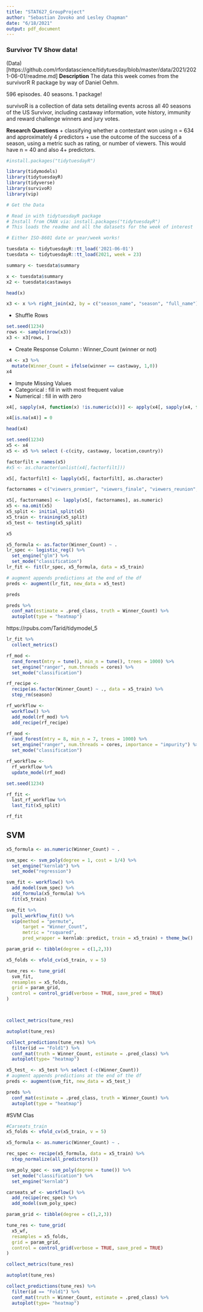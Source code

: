 ```yaml
---
title: "STAT627_GroupProject"
author: "Sebastian Zovoko and Lesley Chapman"
date: "6/18/2021"
output: pdf_document
---
```

### Survivor TV Show data!


(Data)[https://github.com/rfordatascience/tidytuesday/blob/master/data/2021/2021-06-01/readme.md]
**Description**
The data this week comes from the survivorR R package by way of Daniel Oehm.

596 episodes. 40 seasons. 1 package!

survivoR is a collection of data sets detailing events across all 40 seasons of the US Survivor, including castaway information, vote history, immunity and reward challenge winners and jury votes.

**Research Questions**
+ classifying whether a contestant won using n = 634 and approximately 4 predictors
+ use the outcome of the success of a season, using a metric such as rating, or number of viewers. This would have n = 40 and also 4+ predictors.


```r
#install.packages("tidytuesdayR")
```

```r
library(tidymodels)
library(tidytuesdayR)
library(tidyverse)
library(survivoR)
library(vip)
```


```r
# Get the Data

# Read in with tidytuesdayR package 
# Install from CRAN via: install.packages("tidytuesdayR")
# This loads the readme and all the datasets for the week of interest

# Either ISO-8601 date or year/week works!

tuesdata <- tidytuesdayR::tt_load('2021-06-01')
tuesdata <- tidytuesdayR::tt_load(2021, week = 23)

summary <- tuesdata$summary
```


```r
x <- tuesdata$summary
x2 <- tuesdata$castaways
```

```r
head(x)
```


```r
x3 <- x %>% right_join(x2, by = c("season_name", "season", "full_name"))
```

+ Shuffle Rows
```r
set.seed(1234)
rows <- sample(nrow(x3))
x3 <- x3[rows, ]
```

+ Create Response Column : Winner_Count (winner or not)
```r
x4 <- x3 %>%
  mutate(Winner_Count = ifelse(winner == castaway, 1,0))
x4
```

+ Impute Missing Values
+ Categorical : fill in with most frequent value
+ Numerical : fill in with zero
```r
x4[, sapply(x4, function(x) !is.numeric(x))] <- apply(x4[, sapply(x4, function(x) !is.numeric(x))], 2, function(x) {x[is.na(x)] <- names(sort(table(x), decreasing = TRUE)[1]); x})

x4[is.na(x4)] = 0
```

```r
head(x4)
```


```r
set.seed(1234)
x5 <- x4
x5 <- x5 %>% select (-c(city, castaway, location,country))

factorfilt = names(x5)
#x5 <- as.character(unlist(x4[,factorfilt]))

x5[, factorfilt] <- lapply(x5[, factorfilt], as.character)

factornames = c("viewers_premier", "viewers_finale", "viewers_reunion", "viewers_mean", "rank", "age", "day", "order", "total_votes_received", "immunity_idols_won", "Winner_Count","season")

x5[, factornames] <- lapply(x5[, factornames], as.numeric)
x5 <- na.omit(x5)
x5_split <- initial_split(x5) 
x5_train <- training(x5_split) 
x5_test <- testing(x5_split)

x5
```

```r
x5_formula <- as.factor(Winner_Count) ~ .
lr_spec <- logistic_reg() %>% 
  set_engine("glm") %>% 
  set_mode("classification")
lr_fit <- fit(lr_spec, x5_formula, data = x5_train)

```




```r
# augment appends predictions at the end of the df
preds <- augment(lr_fit, new_data = x5_test)
```

```r
preds
```


```r
preds %>%
  conf_mat(estimate = .pred_class, truth = Winner_Count) %>% 
  autoplot(type = "heatmap")
```

https://rpubs.com/Tarid/tidymodel_5

```r

lr_fit %>% 
  collect_metrics()
```


```r
rf_mod <- 
  rand_forest(mtry = tune(), min_n = tune(), trees = 1000) %>% 
  set_engine("ranger", num.threads = cores) %>% 
  set_mode("classification")

rf_recipe <- 
  recipe(as.factor(Winner_Count) ~ ., data = x5_train) %>% 
  step_rm(season)

rf_workflow <- 
  workflow() %>% 
  add_model(rf_mod) %>% 
  add_recipe(rf_recipe)

rf_mod <- 
  rand_forest(mtry = 8, min_n = 7, trees = 1000) %>% 
  set_engine("ranger", num.threads = cores, importance = "impurity") %>% 
  set_mode("classification")

rf_workflow <- 
  rf_workflow %>%
  update_model(rf_mod)

set.seed(1234)

rf_fit <- 
  last_rf_workflow %>% 
  last_fit(x5_split) 

rf_fit
```
## SVM

```r
x5_formula <- as.numeric(Winner_Count) ~ .

svm_spec <- svm_poly(degree = 1, cost = 1/4) %>%
  set_engine("kernlab") %>%
  set_mode("regression")

svm_fit <- workflow() %>%
  add_model(svm_spec) %>%
  add_formula(x5_formula) %>%
  fit(x5_train)

svm_fit %>%
  pull_workflow_fit() %>%
  vip(method = "permute", 
      target = "Winner_Count", 
      metric = "rsquared",
      pred_wrapper = kernlab::predict, train = x5_train) + theme_bw()

param_grid <- tibble(degree = c(1,2,3))

x5_folds <- vfold_cv(x5_train, v = 5)

tune_res <- tune_grid(
  svm_fit, 
  resamples = x5_folds, 
  grid = param_grid,
  control = control_grid(verbose = TRUE, save_pred = TRUE)
)



collect_metrics(tune_res)

autoplot(tune_res)

collect_predictions(tune_res) %>%
  filter(id == "Fold1") %>%
  conf_mat(truth = Winner_Count, estimate = .pred_class) %>%
  autoplot(type= "heatmap")
```

```r

x5_test_ <- x5_test %>% select (-c(Winner_Count))
# augment appends predictions at the end of the df
preds <- augment(svm_fit, new_data = x5_test_)

preds %>%
  conf_mat(estimate = .pred_class, truth = Winner_Count) %>% 
  autoplot(type = "heatmap")
```

#SVM Clas

```r
#Carseats_train
x5_folds <- vfold_cv(x5_train, v = 5)

x5_formula <- as.numeric(Winner_Count) ~ .

rec_spec <- recipe(x5_formula, data = x5_train) %>%
  step_normalize(all_predictors())

svm_poly_spec <- svm_poly(degree = tune()) %>%
  set_mode("classification") %>%
  set_engine("kernlab")

carseats_wf <- workflow() %>%
  add_recipe(rec_spec) %>%
  add_model(svm_poly_spec)

param_grid <- tibble(degree = c(1,2,3))

tune_res <- tune_grid(
  x5_wf, 
  resamples = x5_folds, 
  grid = param_grid,
  control = control_grid(verbose = TRUE, save_pred = TRUE)
)

collect_metrics(tune_res)

autoplot(tune_res)

collect_predictions(tune_res) %>%
  filter(id == "Fold1") %>%
  conf_mat(truth = Winner_Count, estimate = .pred_class) %>%
  autoplot(type= "heatmap")
```

